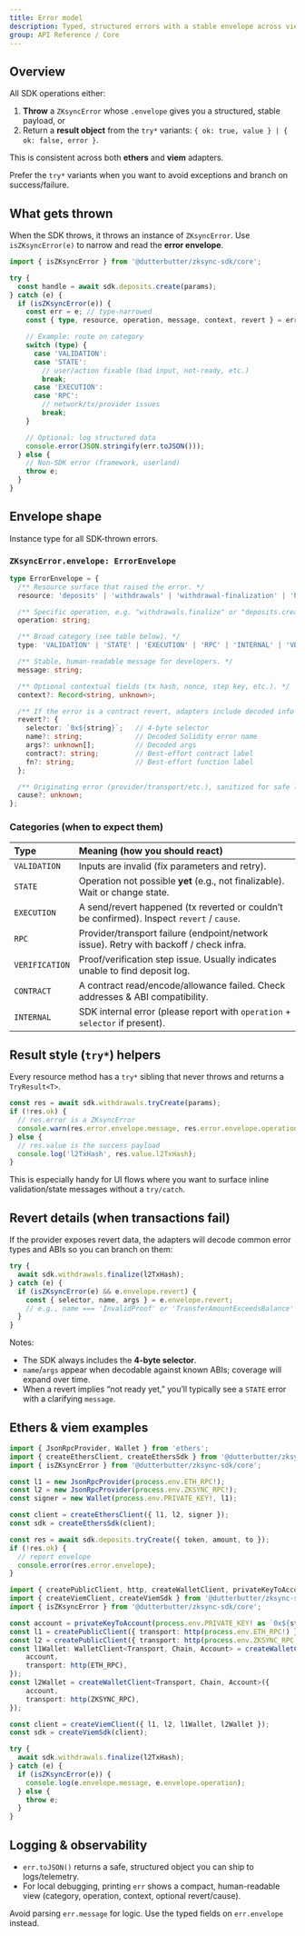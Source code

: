 ```yaml
---
title: Error model
description: Typed, structured errors with a stable envelope across viem and ethers adapters.
group: API Reference / Core
---
```


## Overview

All SDK operations either:

1. **Throw** a `ZKsyncError` whose `.envelope` gives you a structured, stable payload, or
2. Return a **result object** from the `try*` variants: `{ ok: true, value } | { ok: false, error }`.

This is consistent across both **ethers** and **viem** adapters.

<Tip>
Prefer the <code>try*</code> variants when you want to avoid exceptions and branch on success/failure.
</Tip>

## What gets thrown

When the SDK throws, it throws an instance of `ZKsyncError`. Use `isZKsyncError(e)` to narrow and read the **error envelope**.

```ts
import { isZKsyncError } from '@dutterbutter/zksync-sdk/core';

try {
  const handle = await sdk.deposits.create(params);
} catch (e) {
  if (isZKsyncError(e)) {
    const err = e; // type-narrowed
    const { type, resource, operation, message, context, revert } = err.envelope;

    // Example: route on category
    switch (type) {
      case 'VALIDATION':
      case 'STATE':
        // user/action fixable (bad input, not-ready, etc.)
        break;
      case 'EXECUTION':
      case 'RPC':
        // network/tx/provider issues
        break;
    }

    // Optional: log structured data
    console.error(JSON.stringify(err.toJSON()));
  } else {
    // Non-SDK error (framework, userland)
    throw e;
  }
}
```

## Envelope shape

<ResponseField name="name" type="'ZKsyncError'">
  Instance type for all SDK-thrown errors.
</ResponseField>

### `ZKsyncError.envelope: ErrorEnvelope`

```ts
type ErrorEnvelope = {
  /** Resource surface that raised the error. */
  resource: 'deposits' | 'withdrawals' | 'withdrawal-finalization' | 'helpers' | 'zksrpc';

  /** Specific operation, e.g. "withdrawals.finalize" or "deposits.create". */
  operation: string;

  /** Broad category (see table below). */
  type: 'VALIDATION' | 'STATE' | 'EXECUTION' | 'RPC' | 'INTERNAL' | 'VERIFICATION' | 'CONTRACT';

  /** Stable, human-readable message for developers. */
  message: string;

  /** Optional contextual fields (tx hash, nonce, step key, etc.). */
  context?: Record<string, unknown>;

  /** If the error is a contract revert, adapters include decoded info when available. */
  revert?: {
    selector: `0x${string}`;   // 4-byte selector
    name?: string;             // Decoded Solidity error name
    args?: unknown[];          // Decoded args
    contract?: string;         // Best-effort contract label
    fn?: string;               // Best-effort function label
  };

  /** Originating error (provider/transport/etc.), sanitized for safe logging. */
  cause?: unknown;
};
```

### Categories (when to expect them)

| Type           | Meaning (how you should react)                                                             |
| :------------- | :----------------------------------------------------------------------------------------- |
| `VALIDATION`   | Inputs are invalid (fix parameters and retry).                                             |
| `STATE`        | Operation not possible **yet** (e.g., not finalizable). Wait or change state.              |
| `EXECUTION`    | A send/revert happened (tx reverted or couldn’t be confirmed). Inspect `revert` / `cause`. |
| `RPC`          | Provider/transport failure (endpoint/network issue). Retry with backoff / check infra.     |
| `VERIFICATION` | Proof/verification step issue. Usually indicates unable to find deposit log.                   |
| `CONTRACT`     | A contract read/encode/allowance failed. Check addresses & ABI compatibility.              |
| `INTERNAL`     | SDK internal error (please report with `operation` + `selector` if present).               |

## Result style (`try*`) helpers

Every resource method has a `try*` sibling that never throws and returns a `TryResult<T>`.

```ts
const res = await sdk.withdrawals.tryCreate(params);
if (!res.ok) {
  // res.error is a ZKsyncError
  console.warn(res.error.envelope.message, res.error.envelope.operation);
} else {
  // res.value is the success payload
  console.log('l2TxHash', res.value.l2TxHash);
}
```

This is especially handy for UI flows where you want to surface inline validation/state messages without a `try/catch`.

## Revert details (when transactions fail)

If the provider exposes revert data, the adapters will decode common error types and ABIs so you can branch on them:

```ts
try {
  await sdk.withdrawals.finalize(l2TxHash);
} catch (e) {
  if (isZKsyncError(e) && e.envelope.revert) {
    const { selector, name, args } = e.envelope.revert;
    // e.g., name === 'InvalidProof' or 'TransferAmountExceedsBalance'
  }
}
```

Notes:

* The SDK always includes the **4-byte selector**.
* `name`/`args` appear when decodable against known ABIs; coverage will expand over time.
* When a revert implies “not ready yet,” you’ll typically see a `STATE` error with a clarifying `message`.

## Ethers & viem examples

<CodeGroup>
  
```ts title="Ethers"
import { JsonRpcProvider, Wallet } from 'ethers';
import { createEthersClient, createEthersSdk } from '@dutterbutter/zksync-sdk/ethers';
import { isZKsyncError } from '@dutterbutter/zksync-sdk/core';

const l1 = new JsonRpcProvider(process.env.ETH_RPC!);
const l2 = new JsonRpcProvider(process.env.ZKSYNC_RPC!);
const signer = new Wallet(process.env.PRIVATE_KEY!, l1);

const client = createEthersClient({ l1, l2, signer });
const sdk = createEthersSdk(client);

const res = await sdk.deposits.tryCreate({ token, amount, to });
if (!res.ok) {
  // report envelope
  console.error(res.error.envelope);
}
```

```ts title="Viem"
import { createPublicClient, http, createWalletClient, privateKeyToAccount } from 'viem';
import { createViemClient, createViemSdk } from '@dutterbutter/zksync-sdk/viem';
import { isZKsyncError } from '@dutterbutter/zksync-sdk/core';

const account = privateKeyToAccount(process.env.PRIVATE_KEY! as `0x${string}`);
const l1 = createPublicClient({ transport: http(process.env.ETH_RPC!) });
const l2 = createPublicClient({ transport: http(process.env.ZKSYNC_RPC!) });
const l1Wallet: WalletClient<Transport, Chain, Account> = createWalletClient({
    account,
    transport: http(ETH_RPC),
});
const l2Wallet = createWalletClient<Transport, Chain, Account>({
    account,
    transport: http(ZKSYNC_RPC),
});

const client = createViemClient({ l1, l2, l1Wallet, l2Wallet });
const sdk = createViemSdk(client);

try {
  await sdk.withdrawals.finalize(l2TxHash);
} catch (e) {
  if (isZKsyncError(e)) {
    console.log(e.envelope.message, e.envelope.operation);
  } else {
    throw e;
  }
}
```

</CodeGroup>

## Logging & observability

* `err.toJSON()` returns a safe, structured object you can ship to logs/telemetry.
* For local debugging, printing `err` shows a compact, human-readable view (category, operation, context, optional revert/cause).

<Warning>
Avoid parsing <code>err.message</code> for logic. Use the typed fields on <code>err.envelope</code> instead.
</Warning>
